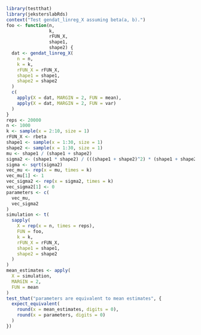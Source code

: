 
```r
library(testthat)
library(jeksterslabRds)
context("Test gendat_linreg_X assuming beta(a, b).")
foo <- function(n,
                k,
                rFUN_X,
                shape1,
                shape2) {
  dat <- gendat_linreg_X(
    n = n,
    k = k,
    rFUN_X = rFUN_X,
    shape1 = shape1,
    shape2 = shape2
  )
  c(
    apply(X = dat, MARGIN = 2, FUN = mean),
    apply(X = dat, MARGIN = 2, FUN = var)
  )
}
reps <- 20000
n <- 1000
k <- sample(x = 2:10, size = 1)
rFUN_X <- rbeta
shape1 <- sample(x = 1:30, size = 1)
shape2 <- sample(x = 1:30, size = 1)
mu <- shape1 / (shape1 + shape2)
sigma2 <- (shape1 * shape2) / (((shape1 + shape2)^2) * (shape1 + shape2 + 1))
sigma <- sqrt(sigma2)
vec_mu <- rep(x = mu, times = k)
vec_mu[1] <- 1
vec_sigma2 <- rep(x = sigma2, times = k)
vec_sigma2[1] <- 0
parameters <- c(
  vec_mu,
  vec_sigma2
)
simulation <- t(
  sapply(
    X = rep(x = n, times = reps),
    FUN = foo,
    k = k,
    rFUN_X = rFUN_X,
    shape1 = shape1,
    shape2 = shape2
  )
)
mean_estimates <- apply(
  X = simulation,
  MARGIN = 2,
  FUN = mean
)
test_that("parameters are equivalent to mean estimates", {
  expect_equivalent(
    round(x = mean_estimates, digits = 0),
    round(x = parameters, digits = 0)
  )
})
```

